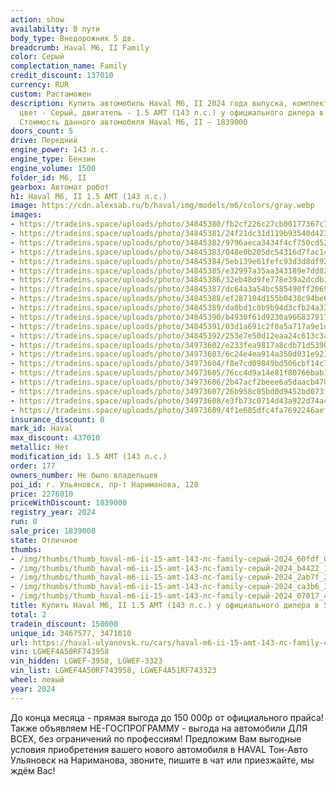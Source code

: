 ```yaml
---
action: show
availability: В пути
body_type: Внедорожник 5 дв.
breadcrumb: Haval M6, II Family
color: Серый
complectation_name: Family
credit_discount: 137010
currency: RUR
custom: Растаможен
description: Купить автомобиль Haval M6, II 2024 года выпуска, комплектация Family,
  цвет - Серый, двигатель - 1.5 AMT (143 л.с.) у официального дилера в г. Ульяновск.
  Стоимость данного автомобиля Haval M6, II – 1839000
doors_count: 5
drive: Передний
engine_power: 143 л.с.
engine_type: Бензин
engine_volume: 1500
folder_id: M6, II
gearbox: Автомат робот
h1: Haval M6, II 1.5 AMT (143 л.с.)
image: https://cdn.alexsab.ru/b/haval/img/models/m6/colors/gray.webp
images:
- https://tradeins.space/uploads/photo/34845380/fb2cf226c27cb00177367c78a4a60fdf.jpg
- https://tradeins.space/uploads/photo/34845381/24f21dc31d119b93540d423c768b4422.JPG
- https://tradeins.space/uploads/photo/34845382/9796aeca3434f4cf750cd52ccd72ab7f.JPG
- https://tradeins.space/uploads/photo/34845383/048e0b205dc54316d7fac14847cca3b6.JPG
- https://tradeins.space/uploads/photo/34845384/5eb139e61fefc93d3d8df92859907017.jpg
- https://tradeins.space/uploads/photo/34845385/e32997a35aa343189e7dd82d5f82c4c3.jpg
- https://tradeins.space/uploads/photo/34845386/32eb48d9fe778e39a2dcdb3a4ffd6c0e.jpg
- https://tradeins.space/uploads/photo/34845387/dc64a3a54bc585490ff2069947621f18.jpg
- https://tradeins.space/uploads/photo/34845388/ef287104d155b0438c94be6ca6bcd8a4.jpg
- https://tradeins.space/uploads/photo/34845389/da0bd1c8b9b94d3cfb24a33675e96661.jpg
- https://tradeins.space/uploads/photo/34845390/b4930f61d9230a9668379173ad98c567.jpg
- https://tradeins.space/uploads/photo/34845391/03d1a691c2f0a5a717a9e1ddd9047ca4.jpg
- https://tradeins.space/uploads/photo/34845392/253e7e50d12eaa24c613c3a8927f1672.jpg
- https://tradeins.space/uploads/photo/34973602/e233fea9817a8cdb71d5390d1a5dd88b.jpg
- https://tradeins.space/uploads/photo/34973603/6c24e4ea914a350d031e921047cf313e.jpg
- https://tradeins.space/uploads/photo/34973604/f8e7cd09849bd506cbf14c74675ee810.jpg
- https://tradeins.space/uploads/photo/34973605/76cc4d9a14e81f80766bab1b1fc9a263.jpg
- https://tradeins.space/uploads/photo/34973606/2b47acf2beee6a5daacb470264c54d9b.jpg
- https://tradeins.space/uploads/photo/34973607/26b958c05bd0d9452bd073f5ec6afba7.JPG
- https://tradeins.space/uploads/photo/34973608/e3fb73c0714d43a922d74a4f49bb3b22.JPG
- https://tradeins.space/uploads/photo/34973609/4f1e685dfc4fa7692246aefd02baf611.JPG
insurance_discount: 0
mark_id: Haval
max_discount: 437010
metallic: Нет
modification_id: 1.5 AMT (143 л.с.)
order: 177
owners_number: Не было владельцев
poi_id: г. Ульяновск, пр-т Нариманова, 128
price: 2276010
priceWithDiscount: 1839000
registry_year: 2024
run: 0
sale_price: 1839000
state: Отличное
thumbs:
- /img/thumbs/thumb_haval-m6-ii-15-amt-143-лс-family-серый-2024_60fdf_0.webp
- /img/thumbs/thumb_haval-m6-ii-15-amt-143-лс-family-серый-2024_b4422_1.webp
- /img/thumbs/thumb_haval-m6-ii-15-amt-143-лс-family-серый-2024_2ab7f_2.webp
- /img/thumbs/thumb_haval-m6-ii-15-amt-143-лс-family-серый-2024_ca3b6_3.webp
- /img/thumbs/thumb_haval-m6-ii-15-amt-143-лс-family-серый-2024_07017_4.webp
title: Купить Haval M6, II 1.5 AMT (143 л.с.) у официального дилера в Ульяновске
total: 2
tradein_discount: 150000
unique_id: 3467577, 3471010
url: https://haval-ulyanovsk.ru/cars/haval-m6-ii-15-amt-143-лс-family-серый-2024/
vin: LGWEF4A50RF743958
vin_hidden: LGWEF-3958, LGWEF-3323
vin_list: LGWEF4A50RF743958, LGWEF4A51RF743323
wheel: левый
year: 2024
---
```

До конца месяца - прямая выгода до 150 000р от официального прайса! Также объявляем НЕ-ГОСПРОГРАММУ - выгода на автомобили ДЛЯ ВСЕХ, без ограничений по профессиям! Предложим Вам выгодные условия приобретения вашего нового автомобиля в HAVAL Тон-Авто Ульяновск на Нариманова, звоните, пишите в чат или приезжайте, мы ждём Вас!
